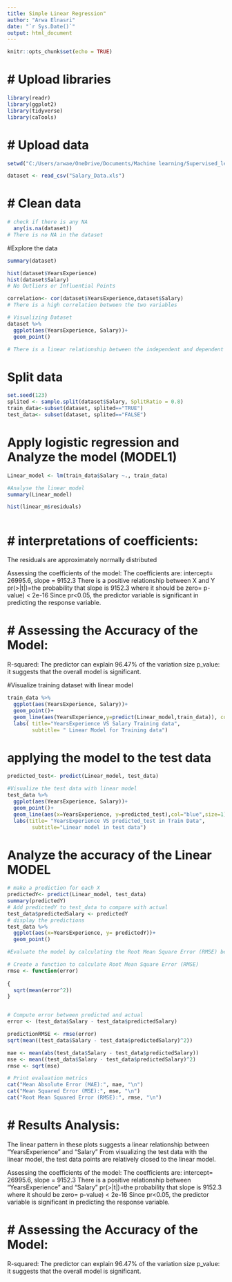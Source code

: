---
title: Simple Linear Regression"
author: "Arwa Elnasri"
date: "`r Sys.Date()`"
output: html_document
---

```{r setup, include=FALSE}
knitr::opts_chunk$set(echo = TRUE)
```
 
# # Upload libraries
```{r}
library(readr)
library(ggplot2)
library(tidyverse)
library(caTools)


```

# # Upload data
```{r}
setwd("C:/Users/arwae/OneDrive/Documents/Machine learning/Supervised_learning/linear Reg/Arwa'sgithub-linearREG")

dataset <- read_csv("Salary_Data.xls")


```
# # Clean data
```{r}
# check if there is any NA
  any(is.na(dataset))
# There is no NA in the dataset

```


#Explore the data
```{r}
summary(dataset)

hist(dataset$YearsExperience)
hist(dataset$Salary)
# No Outliers or Influential Points

correlation<- cor(dataset$YearsExperience,dataset$Salary)
# There is a high correlation between the two variables

# Visualizing Dataset
dataset %>%
  ggplot(aes(YearsExperience, Salary))+
  geom_point()

# There is a linear relationship between the independent and dependent variables.

```


# Split data
```{r}
set.seed(123)
splited <- sample.split(dataset$Salary, SplitRatio = 0.8)
train_data<-subset(dataset, splited=="TRUE")
test_data<- subset(dataset, splited=="FALSE")  


```

# Apply logistic regression and Analyze the model (MODEL1)
```{r}
Linear_model <- lm(train_data$Salary ~., train_data)

#Analyse the linear model
summary(Linear_model)

hist(linear_m$residuals)



```
# # interpretations of coefficients:
The residuals are approximately normally distributed

Assessing the coefficients of the model:
The coefficients are: intercept= 26995.6, slope =  9152.3
There is a positive relationship between X and Y
pr(>|t|)=the probability that slope is 9152.3 where it should be zero= p-value) < 2e-16 
Since pr<0.05, the predictor variable is significant in predicting the response variable.

# # Assessing the Accuracy of the Model:
R-squared: The predictor can explain 96.47% of the variation size
p_value: it suggests that the overall model is significant.


#Visualize training dataset with linear model
``` {r}
train_data %>%
  ggplot(aes(YearsExperience, Salary))+
  geom_point()+
  geom_line(aes(YearsExperience,y=predict(Linear_model,train_data)), col="red", size=1)+
  labs( title="YearsExperience VS Salary Training data", 
        subtitle= " Linear Model for Training data")

```
# applying the model to the test data
``` {r}
predicted_test<- predict(Linear_model, test_data)

#Visualize the test data with linear model
test_data %>% 
  ggplot(aes(YearsExperience, Salary))+
  geom_point()+
  geom_line(aes(x=YearsExperience, y=predicted_test),col="blue",size=1)+
  labs(title= "YearsExperience VS predicted_test in Train Data",
        subtitle="Linear model in test data")
```

# Analyze the accuracy of the Linear MODEL
```{r}

# make a prediction for each X
predictedY<- predict(Linear_model, test_data)
summary(predictedY)
# Add predictedY to test_data to compare with actual
test_data$predictedSalary <- predictedY
# display the predictions
test_data %>%
  ggplot(aes(x=YearsExperience, y= predictedY))+
  geom_point()

#Evaluate the model by calculating the Root Mean Square Error (RMSE) between the predicted and actual to evaluate the model.

# Create a function to calculate Root Mean Square Error (RMSE)
rmse <- function(error)
  
{
  sqrt(mean(error^2))
}


# Compute error between predicted and actual
error <- (test_data$Salary - test_data$predictedSalary)  

predictionRMSE <- rmse(error)
sqrt(mean((test_data$Salary - test_data$predictedSalary)^2))

mae <- mean(abs(test_data$Salary - test_data$predictedSalary))
mse <- mean((test_data$Salary - test_data$predictedSalary)^2)
rmse <- sqrt(mse)

# Print evaluation metrics
cat("Mean Absolute Error (MAE):", mae, "\n")
cat("Mean Squared Error (MSE):", mse, "\n")
cat("Root Mean Squared Error (RMSE):", rmse, "\n")

```




# # Results Analysis:
The linear pattern in these plots suggests a linear relationship between "YearsExperience" and "Salary"
From visualizing the test data with the linear model, the test data points are relatively closed to the linear model.

Assessing the coefficients of the model:
The coefficients are: intercept= 26995.6, slope =  9152.3
There is a positive relationship between "YearsExperience" and "Salary"
pr(>|t|)=the probability that slope is 9152.3 where it should be zero= p-value) < 2e-16 
Since pr<0.05, the predictor variable is significant in predicting the response variable.

# # Assessing the Accuracy of the Model:
R-squared: The predictor can explain 96.47% of the variation size
p_value: it suggests that the overall model is significant.